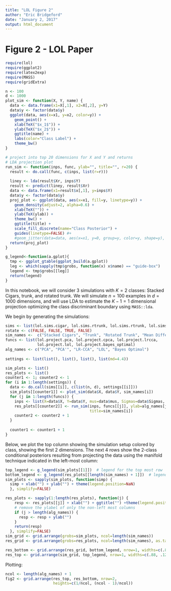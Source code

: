 ```yaml
---
title: "LOL Figure 2"
author: "Eric Bridgeford"
date: "January 2, 2017"
output: html_document
---
```


# Figure 2 - LOL Paper

```r
require(lol)
require(ggplot2)
require(latex2exp)
require(MASS)
require(gridExtra)

n <- 100
d <- 1000
plot_sim <- function(X, Y, name) {
  data <- data.frame(x1=X[,1], x2=X[,2], y=Y)
  data$y <- factor(data$y)
  ggplot(data, aes(x=x1, y=x2, color=y)) +
    geom_point() +
    xlab(TeX("$x_1$")) +
    ylab(TeX("$x_2$")) +
    ggtitle(name) +
    labs(color="Class Label") +
    theme_bw()
}

# project into top 20 dimensions for X and Y and returns
# LDA projection plot
run_sim <- function(inps, func, ylab="", title="", r=20) {
  result <- do.call(func, c(inps, list(r=r)))
  
  liney <- lda(result$Xr, inps$Y)
  result <- predict(liney, result$Xr)
  data <- data.frame(x1=result$x[,1], y=inps$Y)
  data$y <- factor(data$y)
  proj_plot <- ggplot(data, aes(x=x1, fill=y, linetype=y)) +
    geom_density(adjust=2, alpha=0.6) +
    xlab(TeX("")) +
    ylab(TeX(ylab)) +
    theme_bw() +
    ggtitle(title) +
    scale_fill_discrete(name="Class Posterior") +
    guides(linetype=FALSE) #+
    #geom_jitter(data=data, aes(x=x1, y=0, group=y, color=y, shape=y), position = position_jitter(width=0, height=0.2))
  return(proj_plot)
}

g_legend<-function(a.gplot){
  tmp <- ggplot_gtable(ggplot_build(a.gplot))
  leg <- which(sapply(tmp$grobs, function(x) x$name) == "guide-box")
  legend <- tmp$grobs[[leg]]
  return(legend)
}
```

In this notebook, we will consider 3 simulations with $K=2$ classes: Stacked Cigars, trunk, and rotated trunk. We will simulate $n=100$ examples in $d=1000$ dimensions, and will use LDA to estimate the $K-1=1$ dimensional projection optimizing the class discriminant boundary using `MASS::lda`.

We begin by generating the simulations:

```r
sims <- list(lol.sims.cigar, lol.sims.rtrunk, lol.sims.rtrunk, lol.sims.mean_diff)
rotate <- c(FALSE, FALSE, TRUE, FALSE)
sim_names <-  c("Stacked Cigars", "Trunk", "Rotated Trunk", "Mean Difference")
funcs <- list(lol.project.pca, lol.project.cpca, lol.project.lrcca,
              lol.project.lol, lol.project.bayes_optimal)
alg_names <- c("PCA", "PCA'", "LR-CCA", "LOL", "Bayes Optimal")
  
settings <- list(list(), list(), list(), list(md=4.4))

sim_plots <- list()
res_plots <- list()
counter1 <- 1; counter2 <- 1
for (i in 1:length(settings)) {
  data <- do.call(sims[[i]], c(list(n, d), settings[[i]]))
  sim_plots[[counter1]] <- plot_sim(data$X, data$Y, sim_names[i])
  for (j in 1:length(funcs)) {
    inps <- list(X=data$X, Y=data$Y, mus=data$mus, Sigmas=data$Sigmas, priors=data$priors)
    res_plots[[counter2]] <- run_sim(inps, funcs[[j]], ylab=alg_names[j],
                                     title=sim_names[i])
    counter2 <- counter2 + 1
  }
  
  counter1 <- counter1 + 1
}
```

Below, we plot the top column showing the simulation setup colored by class, showing the first 2 dimensions. The next 4 rows show the 2-class conditional posteriors resulting from projecting the data using the manifold technique indicated in the left-most column:

```r
top_legend <- g_legend(sim_plots[[1]])  # legend for the top most row
bottom_legend <- g_legend(res_plots[[length(sim_names) + 1]])  # legend for the rest of the examples
sim_plots <- sapply(sim_plots, function(simp) {
  simp + xlab("") + ylab("") + theme(legend.position=NaN)
  }, simplify=FALSE)

res_plots <- sapply(1:length(res_plots), function(j) {
    resp <- res_plots[[j]] + xlab("") + ggtitle("") +theme(legend.position=NaN)
    # remove the ylabel of only the non-left most columns
    if (j > length(alg_names)) {
      resp <- resp + ylab("")
    }
    return(resp)
  }, simplify=FALSE)
sim_grid <- grid.arrange(grobs=sim_plots, ncol=length(sim_names))
res_grid <- grid.arrange(grobs=res_plots, ncol=length(sim_names), as.table=FALSE)

res_bottom <- grid.arrange(res_grid, bottom_legend, nrow=1, widths=c(.88, .12))
res_top <- grid.arrange(sim_grid, top_legend, nrow=1, widths=c(.88, .12))
```

Plotting:

```r
ncol <- length(alg_names) + 1
fig2 <- grid.arrange(res_top, res_bottom, nrow=2,
                     heights=c(1/ncol, (ncol - 1)/ncol))
```
